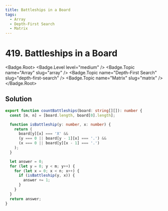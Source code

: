 ```yaml
---
title: Battleships in a Board
tags:
  - Array
  - Depth-First Search
  - Matrix
---
```


# 419. Battleships in a Board

<Badge.Root>
  <Badge.Level level="medium" />
  <Badge.Topic name="Array" slug="array" />
  <Badge.Topic name="Depth-First Search" slug="depth-first-search" />
  <Badge.Topic name="Matrix" slug="matrix" />
</Badge.Root>

## Solution

```typescript filename="solution.ts" copy
export function countBattleships(board: string[][]): number {
  const [m, n] = [board.length, board[0].length];

  function isBattleship(y: number, x: number) {
    return (
      board[y][x] === 'X' &&
      (y === 0 || board[y - 1][x] === '.') &&
      (x === 0 || board[y][x - 1] === '.')
    );
  }

  let answer = 0;
  for (let y = 0; y < m; y++) {
    for (let x = 0; x < n; x++) {
      if (isBattleship(y, x)) {
        answer += 1;
      }
    }
  }
  return answer;
}
```

<ProblemLink
  codingSite="leetcode"
  href="https://leetcode.com/problems/battleships-in-a-board"
  title="Battleships in a Board"
/>
